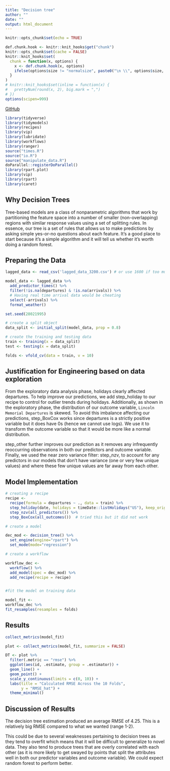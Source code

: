 ```yaml
---
title: "Decision tree"
author: ""
date: ""
output: html_document
---
```


```r
knitr::opts_chunk$set(echo = TRUE)
```


```r

def.chunk.hook <- knitr::knit_hooks$get("chunk")
knitr::opts_chunk$set(cache = FALSE)
knitr::knit_hooks$set(
  chunk = function(x, options) {
    x <- def.chunk.hook(x, options)
    ifelse(options$size != "normalsize", paste0("\n \\", options$size, "\n\n", x, "\n\n \\normalsize"), x)
  }
)
# knitr::knit_hooks$set(inline = function(x) {
#   prettyNum(round(x, 2), big.mark = ",")
# })
options(scipen=999)
```

\begin{center}
\Huge{PPOL 670 | Final Project}

\Huge{Random Forest}
\end{center}

\vspace{0.1in}

[GitHub](https://github.com/elenabagnera/CapitalBikesProject)


```r
library(tidyverse)
library(tidymodels)
library(recipes)
library(vip)
library(lubridate)
library(workflows)
library(ranger)
source("times.R")
source("io.R")
source("manipulate_data.R")
doParallel::registerDoParallel()
library(rpart.plot)  
library(vip)  
library(rpart)
library(caret)
```

## Why Decision Trees

Tree-based models are a class of nonparametric algorithms that work by partitioning the feature space into a number of smaller (non-overlapping) regions with similar response values using a set of splitting rules. In essence, our tree is a set of rules that allows us to make predictions by asking simple yes-or-no questions about each feature. It's a good place to start because it's a simple algorithm and it will tell us whether it's worth doing a random forest.

## Preparing the Data

```r

lagged_data <- read_csv('lagged_data_3200.csv') # or use 1600 if too much computationally

model_data <- lagged_data %>%
  add_predictor_times() %>%
  filter(!is.na(departures) & !is.na(arrivals)) %>%
  # Having real time arrival data would be cheating
  select(-arrivals) %>% 
  format_weather()

```



```r

set.seed(28021995)

# create a split object
data_split <- initial_split(model_data, prop = 0.8)

# create the training and testing data
train <- training(x = data_split)
test <- testing(x = data_split)

folds <- vfold_cv(data = train, v = 10)


```


## Justification for Engineering based on data exploration

From the exploratory data analysis phase, holidays clearly affected departures. To help improve our predictions, we add step_holiday to our recipe to control for outlier trends during holidays. Additionally, as shown in the exploratory phase, the distribution of our outcome variable, `Lincoln Memorial Departures` is skewed. To avoid this imbalance affecting our predictions, step_BoxCox works since departures is a strictly positive variable but it does have 0s (hence we cannot use logs). We use it to transform the outcome variable so that it would be more like a normal distribution.

step_other further improves our prediction as it removes any infrequently reoccurring observations  in both our predictors and outcome variable. Finally, we used the near zero variance filter: step_nzv, to account for any predictors in our models that don’t have variance (one or very few unique values) and where these few unique values are far away from each other.  

## Model Implementation
  
```r

# creating a recipe
recipe <-
  recipe(formula = departures ~ ., data = train) %>%
  step_holiday(date, holidays = timeDate::listHolidays("US"), keep_original_cols = FALSE) %>% 
  step_nzv(all_predictors()) %>% 
  step_BoxCox(all_outcomes())  # tried this but it did not work

# create a model

dec_mod <- decision_tree() %>%
  set_engine(engine="rpart") %>%
  set_mode(mode="regression")

# create a workflow

workflow_dec <-
  workflow() %>%
  add_model(spec = dec_mod) %>%
  add_recipe(recipe = recipe)


#fit the model on training data 

model_fit <-
workflow_dec %>%
fit_resamples(resamples = folds)

```


## Results

```r

collect_metrics(model_fit) 

plot <- collect_metrics(model_fit, summarize = FALSE)

DT <- plot %>% 
  filter(.metric == "rmse") %>%
  ggplot(aes(id, .estimate, group = .estimator)) +
  geom_line() +
  geom_point() +
  scale_y_continuous(limits = c(0, 10)) +
  labs(title = "Calculated RMSE Across the 10 Folds",
       y = "RMSE_hat") +
  theme_minimal() 

```


## Discussion of Results

The decision tree estimation produced an average RMSE of 4.25.  This is a relatively big RMSE compared to what we wanted (range 1-2). 

This could be due to several weaknesses pertaining to decision trees as they tend to overfit which means that it will be difficult to generalize to novel data. They also tend to produce trees that are overly correlated with each other (as it is more likely to get swayed by points that split the attributes well in both our predictor variables and outcome variable). We could expect random forest to perform better. 

